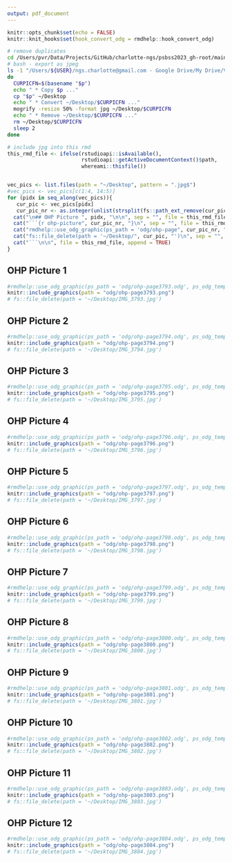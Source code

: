 ```yaml
---
output: pdf_document
---
```


```r
knitr::opts_chunk$set(echo = FALSE)
knitr::knit_hooks$set(hook_convert_odg = rmdhelp::hook_convert_odg)
```

```bash
# remove duplicates
cd /Users/pvr/Data/Projects/GitHub/charlotte-ngs/psbss2023_gh-root/main/psbss2023
# bash - export as jpeg
ls -1 "/Users/${USER}/ngs.charlotte@gmail.com - Google Drive/My Drive/Vorlesung/PSB/SS2023/OHP-L02"/* | while read p
do
  CURPICFN=$(basename "$p")
  echo " * Copy $p ..."
  cp "$p" ~/Desktop
  echo " * Convert ~/Desktop/$CURPICFN ..."
  mogrify -resize 50% -format jpg ~/Desktop/$CURPICFN
  echo " * Remove ~/Desktop/$CURPICFN ..."
  rm ~/Desktop/$CURPICFN
  sleep 2
done
```

```r
# include jpg into this rmd
this_rmd_file <- ifelse(rstudioapi::isAvailable(),
                        rstudioapi::getActiveDocumentContext()$path,
                        whereami::thisfile())


vec_pics <- list.files(path = "~/Desktop", pattern = ".jpg$")
#vec_pics <- vec_pics[c(1:4, 14:5)]
for (pidx in seq_along(vec_pics)){
   cur_pic <- vec_pics[pidx]
   cur_pic_nr <- as.integer(unlist(strsplit(fs::path_ext_remove(cur_pic), "_"))[2])
  cat("\n## OHP Picture ", pidx, "\n\n", sep = "", file = this_rmd_file, append = TRUE)
  cat("```{r ohp-picture", cur_pic_nr, "}\n", sep = "", file = this_rmd_file, append = TRUE)
  cat("rmdhelp::use_odg_graphic(ps_path = 'odg/ohp-page", cur_pic_nr, ".odg', ps_odg_template = 'odg_draw_a4_portrait')\n", sep = "", file = this_rmd_file, append = TRUE)
  cat("fs::file_delete(path = '~/Desktop/", cur_pic, "')\n", sep = "", file = this_rmd_file, append = TRUE)
  cat("```\n\n", file = this_rmd_file, append = TRUE)
}

```



## OHP Picture 1

```r
#rmdhelp::use_odg_graphic(ps_path = 'odg/ohp-page3793.odg', ps_odg_template = 'odg_draw_a4_portrait')
knitr::include_graphics(path = "odg/ohp-page3793.png")
# fs::file_delete(path = '~/Desktop/IMG_3793.jpg')
```


## OHP Picture 2

```r
#rmdhelp::use_odg_graphic(ps_path = 'odg/ohp-page3794.odg', ps_odg_template = 'odg_draw_a4_portrait')
knitr::include_graphics(path = "odg/ohp-page3794.png")
# fs::file_delete(path = '~/Desktop/IMG_3794.jpg')
```


## OHP Picture 3

```r
#rmdhelp::use_odg_graphic(ps_path = 'odg/ohp-page3795.odg', ps_odg_template = 'odg_draw_a4_portrait')
knitr::include_graphics(path = "odg/ohp-page3795.png")
# fs::file_delete(path = '~/Desktop/IMG_3795.jpg')
```


## OHP Picture 4

```r
#rmdhelp::use_odg_graphic(ps_path = 'odg/ohp-page3796.odg', ps_odg_template = 'odg_draw_a4_portrait')
knitr::include_graphics(path = "odg/ohp-page3796.png")
# fs::file_delete(path = '~/Desktop/IMG_3796.jpg')
```


## OHP Picture 5

```r
#rmdhelp::use_odg_graphic(ps_path = 'odg/ohp-page3797.odg', ps_odg_template = 'odg_draw_a4_portrait')
knitr::include_graphics(path = "odg/ohp-page3797.png")
# fs::file_delete(path = '~/Desktop/IMG_3797.jpg')
```


## OHP Picture 6

```r
#rmdhelp::use_odg_graphic(ps_path = 'odg/ohp-page3798.odg', ps_odg_template = 'odg_draw_a4_portrait')
knitr::include_graphics(path = "odg/ohp-page3798.png")
# fs::file_delete(path = '~/Desktop/IMG_3798.jpg')
```


## OHP Picture 7

```r
#rmdhelp::use_odg_graphic(ps_path = 'odg/ohp-page3799.odg', ps_odg_template = 'odg_draw_a4_portrait')
knitr::include_graphics(path = "odg/ohp-page3799.png")
# fs::file_delete(path = '~/Desktop/IMG_3799.jpg')
```


## OHP Picture 8

```r
#rmdhelp::use_odg_graphic(ps_path = 'odg/ohp-page3800.odg', ps_odg_template = 'odg_draw_a4_portrait')
knitr::include_graphics(path = "odg/ohp-page3800.png")
# fs::file_delete(path = '~/Desktop/IMG_3800.jpg')
```


## OHP Picture 9

```r
#rmdhelp::use_odg_graphic(ps_path = 'odg/ohp-page3801.odg', ps_odg_template = 'odg_draw_a4_portrait')
knitr::include_graphics(path = "odg/ohp-page3801.png")
# fs::file_delete(path = '~/Desktop/IMG_3801.jpg')
```


## OHP Picture 10

```r
#rmdhelp::use_odg_graphic(ps_path = 'odg/ohp-page3802.odg', ps_odg_template = 'odg_draw_a4_portrait')
knitr::include_graphics(path = "odg/ohp-page3802.png")
# fs::file_delete(path = '~/Desktop/IMG_3802.jpg')
```


## OHP Picture 11

```r
#rmdhelp::use_odg_graphic(ps_path = 'odg/ohp-page3803.odg', ps_odg_template = 'odg_draw_a4_portrait')
knitr::include_graphics(path = "odg/ohp-page3803.png")
# fs::file_delete(path = '~/Desktop/IMG_3803.jpg')
```


## OHP Picture 12

```r
#rmdhelp::use_odg_graphic(ps_path = 'odg/ohp-page3804.odg', ps_odg_template = 'odg_draw_a4_portrait')
knitr::include_graphics(path = "odg/ohp-page3804.png")
# fs::file_delete(path = '~/Desktop/IMG_3804.jpg')
```
            
